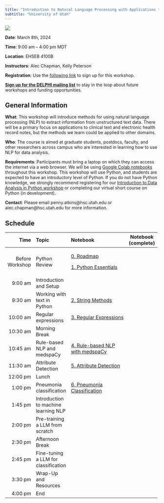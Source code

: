 ```yaml
---
title: "Introduction to Natural Language Processing with Applications to Clinical Data Science"
subtitle: "University of Utah"
---
```


[![](DELPHI-long.png)](https://uofuhealth.utah.edu/delphi-data-science-initiative)

::: {.callout-note appearance="simple" icon="false"}
**Date**: March 8th, 2024

**Time**: 9:00 am -- 4:00 pm MDT

**Location**: EHSEB 4100B

**Instructors**: Alec Chapman, Kelly Peterson
:::

**Registration**: Use the [following link](https://docs.google.com/forms/d/e/1FAIpQLScILeDCW5LTwMH2FXYEm7Ix9715aFMc8HTaeKl9fC0F7UPMvg/viewform?pli=1) to sign up for this workshop.

[**Sign up for the DELPHI mailing list**](https://www.lists.utah.edu/wws/subscribe/delphi?previous_action=info) to stay in the loop about future workshops and funding opportunities.

## General Information

**What**: This workshop will introduce methods for using natural language processing (NLP) to extract information from unstructured text data. There will be a primary focus on applications to clinical text and electronic health record notes, but the methods we learn could be applied to other domains.

**Who**: The course is aimed at graduate students, postdocs, faculty, and other researchers across campus who are interested in learning how to use NLP for data analysis.

**Requirements**: Participants must bring a laptop on which they can access the internet via a web browser. We will be using [Google Colab notebooks](https://colab.google/) throughout this workshop. This workshop will use Python, and students are expected to have an introductory level of Python. If you do not have Python knowledge, we strongly recommend registering for our [Introduction to Data Analysis in Python workshop](https://docs.google.com/forms/d/e/1FAIpQLScILeDCW5LTwMH2FXYEm7Ix9715aFMc8HTaeKl9fC0F7UPMvg/viewform?pli=1) or completing our virtual short course on Python (in development).

**Contact**: Please email penny.atkins\@hsc.utah.edu or alec.chapman\@hsc.utah.edu for more information.

## Schedule

+-----------------+--------------------------------------+---------------------------------------------------------------------------------------------------------------------------+---------------------+
| Time            | Topic                                | Notebook                                                                                                                  | Notebook (complete) |
+================:+:=====================================+:==========================================================================================================================+=====================+
| Before Workshop | Python Review                        | [0. Roadmap](https://colab.research.google.com/drive/1_CfgEjKbtuzsAnYqzD0as69DrHwvJrpJ#scrollTo=c12d4144)                 |                     |
|                 |                                      |                                                                                                                           |                     |
|                 |                                      | [1. Python Essentials](https://colab.research.google.com/drive/166hhooUtm7bxdy322HPPhVQFRZgmFkkr#scrollTo=ca0420ec)       |                     |
+-----------------+--------------------------------------+---------------------------------------------------------------------------------------------------------------------------+---------------------+
| 9:00 am         | Introduction and Setup               |                                                                                                                           |                     |
+-----------------+--------------------------------------+---------------------------------------------------------------------------------------------------------------------------+---------------------+
| 9:30 am         | Working with text in Python          | [2. String Methods](https://colab.research.google.com/drive/116VhAbGLS8cs1pr--9YUK7Lg1wzLHDn_#scrollTo=ce9cc737)          |                     |
+-----------------+--------------------------------------+---------------------------------------------------------------------------------------------------------------------------+---------------------+
| 10:00 am        | Regular expressions                  | [3. Regular Expressions](https://colab.research.google.com/drive/1VgJyIze2_u1rqLNIMlfIZ_PCK96tsRzt#scrollTo=M97tFBnmZf9F) |                     |
+-----------------+--------------------------------------+---------------------------------------------------------------------------------------------------------------------------+---------------------+
| 10:30 am        | Morning Break                        |                                                                                                                           |                     |
+-----------------+--------------------------------------+---------------------------------------------------------------------------------------------------------------------------+---------------------+
| 10:45 am        | Rule-based NLP and medspaCy          | [4. Rule-based NLP with medspaCy](https://colab.research.google.com/drive/13Vd-CSkN4FctzFq7k4fgLcSpol15D3ij)              |                     |
+-----------------+--------------------------------------+---------------------------------------------------------------------------------------------------------------------------+---------------------+
| 11:30 am        | Attribute Detection                  | [5. Attribute Detection](https://colab.research.google.com/drive/1XvBDccJNiT8hp1022IPBUk6yu76mHv-q)                       |                     |
+-----------------+--------------------------------------+---------------------------------------------------------------------------------------------------------------------------+---------------------+
| 12:00 pm        | Lunch                                |                                                                                                                           |                     |
+-----------------+--------------------------------------+---------------------------------------------------------------------------------------------------------------------------+---------------------+
| 1:00 pm         | Pneumonia classification             | [6. Pneumonia Classification](https://colab.research.google.com/drive/1wRd0ZNrU-MUywpv95Ywf30Z-Hy34PqW0)                  |                     |
+-----------------+--------------------------------------+---------------------------------------------------------------------------------------------------------------------------+---------------------+
| 1:45 pm         | Introduction to machine learning NLP |                                                                                                                           |                     |
+-----------------+--------------------------------------+---------------------------------------------------------------------------------------------------------------------------+---------------------+
| 2:00 pm         | Pre-training a LLM from scratch      |                                                                                                                           |                     |
+-----------------+--------------------------------------+---------------------------------------------------------------------------------------------------------------------------+---------------------+
| 2:30 pm         | Afternoon Break                      |                                                                                                                           |                     |
+-----------------+--------------------------------------+---------------------------------------------------------------------------------------------------------------------------+---------------------+
| 2:45 pm         | Fine-tuning a LLM for classification |                                                                                                                           |                     |
+-----------------+--------------------------------------+---------------------------------------------------------------------------------------------------------------------------+---------------------+
| 3:30 pm         | Wrap-Up and Resources                |                                                                                                                           |                     |
+-----------------+--------------------------------------+---------------------------------------------------------------------------------------------------------------------------+---------------------+
| 4:00 pm         | End                                  |                                                                                                                           |                     |
+-----------------+--------------------------------------+---------------------------------------------------------------------------------------------------------------------------+---------------------+
